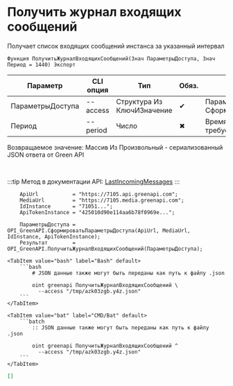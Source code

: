 ﻿---
sidebar_position: 3
description: Получить журнал входящих сообщений и другие функции для работы с Green API в Открытом пакете интеграций - бесплатной open-source библиотеке интеграций для 1С:Предприятие 8, OneScript и CLI
keywords: [1C, 1С, 1С:Предприятие, 1С:Предприятие 8.3, API, Интеграция, Сервисы, Обмен, OneScript, CLI, Green API]
---


# Получить журнал входящих сообщений
 Получает список входящих сообщений инстанса за указанный интервал



`Функция ПолучитьЖурналВходящихСообщений(Знач ПараметрыДоступа, Знач Период = 1440) Экспорт`

  | Параметр | CLI опция | Тип | Обяз. | Назначение |
  |-|-|-|-|-|
  | ПараметрыДоступа | --access | Структура Из КлючИЗначение | &#x2714; | Параметры доступа. См. СформироватьПараметрыДоступа |
  | Период | --period | Число | &#x2716; | Время в минутах, за которое требуется показать сообщения |

  
  Возвращаемое значение:   Массив Из Произвольный - сериализованный JSON ответа от Green API

<br/>

:::tip
Метод в документации API: [LastIncomingMessages](https://green-api.com/docs/api/journals/LastIncomingMessages/)
:::
<br/>



```bsl title="Пример использования для 1С:Предприятие/OneScript"
    ApiUrl           = "https://7105.api.greenapi.com";
    MediaUrl         = "https://7105.media.greenapi.com";
    IdInstance       = "71051...";
    ApiTokenInstance = "425010d90e114aa6b78f0969e...";

    ПараметрыДоступа = OPI_GreenAPI.СформироватьПараметрыДоступа(ApiUrl, MediaUrl, IdInstance, ApiTokenInstance);
    Результат        = OPI_GreenAPI.ПолучитьЖурналВходящихСообщений(ПараметрыДоступа);
```
    

 <Tabs>
  
    <TabItem value="bash" label="Bash" default>
        ```bash
            # JSON данные также могут быть переданы как путь к файлу .json
            
            oint greenapi ПолучитьЖурналВходящихСообщений \
              --access "/tmp/azk03zgb.y4z.json"
        ```
    </TabItem>
  
    <TabItem value="bat" label="CMD/Bat" default>
        ```batch
            :: JSON данные также могут быть переданы как путь к файлу .json
            
            oint greenapi ПолучитьЖурналВходящихСообщений ^
              --access "/tmp/azk03zgb.y4z.json"
        ```
    </TabItem>
</Tabs>


```json title="Результат"
[]
```
